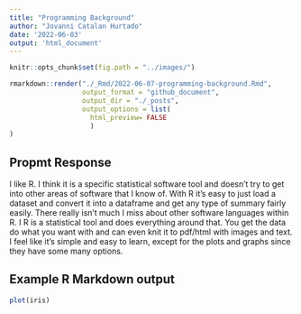 ```yaml
---
title: "Programming Background"
author: "Jovanni Catalan Hurtado"
date: '2022-06-03'
output: 'html_document'
---
```

```r
knitr::opts_chunk$set(fig.path = "../images/")
```

```r
rmarkdown::render("./_Rmd/2022-06-07-programming-background.Rmd", 
                  output_format = "github_document",
                  output_dir = "./_posts",
                  output_options = list(
                    html_preview= FALSE
                    )
)
```
## Propmt Response
I like R. I think it is a specific statistical software tool and doesn't try to get into other
areas of software that I know of. With R it's easy to just load a dataset and convert it into a dataframe and get any type of summary fairly easily. There really isn't much I miss about other software languages within R. I R is a statistical tool and does everything around that. You get the data do what you want with and can even knit it to pdf/html with images and text. I feel like it's simple and easy to learn, except for the plots and graphs since they have some many options.

## Example R Markdown output
```r
plot(iris)
```
